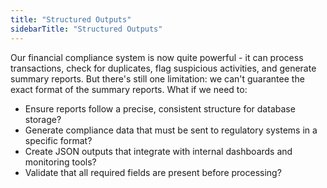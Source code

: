 ```yaml
---
title: "Structured Outputs"
sidebarTitle: "Structured Outputs"
---
```


Our financial compliance system is now quite powerful - it can process transactions, check for duplicates, flag suspicious activities, and generate summary reports. But there's still one limitation: we can't guarantee the exact format of the summary reports.
What if we need to:

- Ensure reports follow a precise, consistent structure for database storage?
- Generate compliance data that must be sent to regulatory systems in a specific format?
- Create JSON outputs that integrate with internal dashboards and monitoring tools?
- Validate that all required fields are present before processing?
